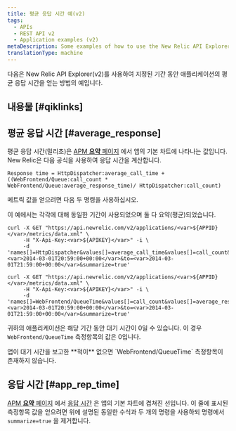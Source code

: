 ```yaml
---
title: 평균 응답 시간 예(v2)
tags:
  - APIs
  - REST API v2
  - Application examples (v2)
metaDescription: Some examples of how to use the New Relic API Explorer (v2) to get your app's average application response time.
translationType: machine
---
```


다음은 New Relic API Explorer(v2)를 사용하여 지정된 기간 동안 애플리케이션의 평균 응답 시간을 얻는 방법의 예입니다.

## 내용물 [#qiklinks]

## 평균 응답 시간 [#average_response]

평균 응답 시간(밀리초)은 [APM **요약** 페이지](/docs/applications-menu/applications-overview) 에서 앱의 기본 차트에 나타나는 값입니다. New Relic은 다음 공식을 사용하여 응답 시간을 계산합니다.

```
Response time = HttpDispatcher:average_call_time + ((WebFrontend/Queue:call_count * WebFrontend/Queue:average_response_time)/ HttpDispatcher:call_count)
```

메트릭 값을 얻으려면 다음 두 명령을 사용하십시오.

이 예에서는 각각에 대해 동일한 기간이 사용되었으며 둘 다 요약(평균)되었습니다.

```
curl -X GET "https://api.newrelic.com/v2/applications/<var>${APPID}</var>/metrics/data.xml" \
     -H "X-Api-Key:<var>${APIKEY}</var>" -i \
     -d 'names[]=HttpDispatcher&values[]=average_call_time&values[]=call_count&from=<var>2014-03-01T20:59:00+00:00</var>&to=<var>2014-03-01T21:59:00+00:00</var>&summarize=true'
```

```
curl -X GET "https://api.newrelic.com/v2/applications/<var>${APPID}</var>/metrics/data.xml" \
     -H "X-Api-Key:<var>${APIKEY}</var>" -i \
     -d 'names[]=WebFrontend/QueueTime&values[]=call_count&values[]=average_response_time&from=<var>2014-03-01T20:59:00+00:00</var>&to=<var>2014-03-01T21:59:00+00:00</var>&summarize=true'
```

귀하의 애플리케이션은 해당 기간 동안 대기 시간이 0일 수 있습니다. 이 경우 `WebFrontend/QueueTime` 측정항목의 값은 0입니다.

<Callout variant="tip">
  앱이 대기 시간을 보고한 **적이** 없으면 `WebFrontend/QueueTime` 측정항목이 존재하지 않습니다.
</Callout>

## 응답 시간 [#app_rep_time]

[APM **요약** 페이지](/docs/applications-menu/applications-overview) 에서 [응답 시간](/docs/data-analysis/user-interface-functions/view-your-data/response-time) 은 앱의 기본 차트에 겹쳐진 선입니다. 이 줄에 표시된 측정항목 값을 얻으려면 위에 설명된 동일한 수식과 두 개의 명령을 사용하되 명령에서 `summarize=true` 을 제거합니다.